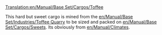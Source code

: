[[Translation:en/Manual/Base Set/Cargos/Toffee]]

{{en/Manual/Base Set/Cargos/Cargo|name=Toffee
|image=en/Toffee.png
|produced=[[en/Manual/Base Set/Industries/Toffee Quarry]]
|accepted=[[en/Manual/Base Set/Industries/Sweet Factory]]
}}

This hard but sweet cargo is mined from the [[en/Manual/Base Set/Industries/Toffee Quarry]] to be sized and packed on [[en/Manual/Base Set/Cargos/Sweets]]. Its obviously from [[en/Manual/Climates]].